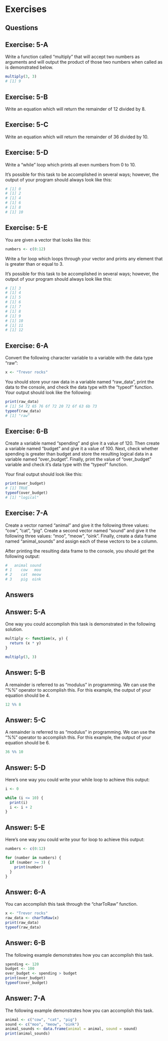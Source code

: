 # Exercises {.unnumbered}

## Questions

::: callout
## Exercise: 5-A

Write a function called "multiply" that will accept two numbers as arguments and will output the product of those two numbers when called as is demonstrated below.

``` r
multiply(3, 3)
# [1] 9
```
:::

::: callout
## Exercise: 5-B
Write an equation which will return the remainder of 12 divided by 8.
:::

::: callout
## Exercise: 5-C
Write an equation which will return the remainder of 36 divided by 10.
:::

::: callout
## Exercise: 5-D
Write a "while" loop which prints all even numbers from 0 to 10.

It's possible for this task to be accomplished in several ways; however, the output of your program should always look like this:

``` r
# [1] 0
# [1] 2
# [1] 4
# [1] 6
# [1] 8
# [1] 10
```
:::

::: callout
## Exercise: 5-E

You are given a vector that looks like this:

``` r
numbers <- c(0:12)
```

Write a for loop which loops through your vector and prints any element that is greater than or equal to 3.

It's possible for this task to be accomplished in several ways; however, the output of your program should always look like this:

``` r
# [1] 3
# [1] 4
# [1] 5
# [1] 6
# [1] 7
# [1] 8
# [1] 9
# [1] 10
# [1] 11
# [1] 12
```
:::

::: callout
## Exercise: 6-A

Convert the following character variable to a variable with the data type "raw":

``` r
x <- "Trevor rocks"
```

You should store your raw data in a variable named "raw_data", print the data to the console, and check the data type with the "typeof" function. Your output should look like the following:

``` r
print(raw_data)
# [1] 54 72 65 76 6f 72 20 72 6f 63 6b 73
typeof(raw_data)
# [1] "raw"
```

:::

::: callout
## Exercise: 6-B

Create a variable named "spending" and give it a value of 120. Then create a variable named "budget" and give it a value of 100. Next, check whether spending is greater than budget and store the resulting logical data in a variable named "over_budget". Finally, print the value of "over_budget" variable and check it's data type with the "typeof" function.

Your final output should look like this:

``` r
print(over_budget)
# [1] TRUE
typeof(over_budget)
# [1] "logical"
```

:::

::: callout
## Exercise: 7-A
Create a vector named "animal" and give it the following three values: "cow", "cat", "pig". Create a second vector named "sound" and give it the following three values: "moo", "meow", "oink". Finally, create a data frame named "animal_sounds" and assign each of these vectors to be a column.

After printing the resulting data frame to the console, you should get the following output:

``` r
#   animal sound
# 1    cow   moo
# 2    cat  meow
# 3    pig  oink
```
:::

## Answers

::: callout
## Answer: 5-A

One way you could accomplish this task is demonstrated in the following solution.

```r
multiply <- function(x, y) {
  return (x * y)
}

multiply(3, 3)
```
:::

::: callout
## Answer: 5-B

A remainder is referred to as "modulus" in programming. We can use the "%%" operator to accomplish this. For this example, the output of your equation should be 4.

```r
12 %% 8
```
:::

::: callout
## Answer: 5-C

A remainder is referred to as "modulus" in programming. We can use the "%%" operator to accomplish this. For this example, the output of your equation should be 6.

```r
36 %% 10
```
:::

::: callout
## Answer: 5-D
Here's one way you could write your while loop to achieve this output:

```r
i <- 0

while (i <= 10) {
  print(i)
  i <- i + 2
}
```
:::

::: callout
## Answer: 5-E
Here's one way you could write your for loop to achieve this output:

```r
numbers <- c(0:12)

for (number in numbers) {
  if (number >= 3) {
    print(number)
  }
}
```
:::

::: callout
## Answer: 6-A

You can accomplish this task through the "charToRaw" function.

```r
x <- "Trevor rocks"
raw_data <- charToRaw(x)
print(raw_data)
typeof(raw_data)
```
:::

::: callout
## Answer: 6-B

The following example demonstrates how you can accomplish this task.

```r
spending <- 120
budget <- 100
over_budget <- spending > budget
print(over_budget)
typeof(over_budget)
```
:::

::: callout
## Answer: 7-A

The following example demonstrates how you can accomplish this task.

```r
animal <- c("cow", "cat", "pig")
sound <- c("moo", "meow", "oink")
animal_sounds <- data.frame(animal = animal, sound = sound)
print(animal_sounds)
```
:::